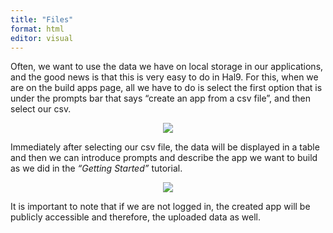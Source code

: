 ---
title: "Files"
format: html
editor: visual
---

Often, we want to use the data we have on local storage in our applications, and the good news is that this is very easy to do in Hal9. For this, when we are on the build apps page, all we have to do is select the first option that is under the prompts bar that says "create an app from a csv file", and then select our csv.

<center><img src="tutorial_01/65.png" style="max-width: 70%"/></center> 

Immediately after selecting our csv file, the data will be displayed in a table and then we can introduce prompts and describe the app we want to build as we did in the *"Getting Started"* tutorial.

<center><img src="tutorial_01/6.gif" style="max-width: 70%"/></center>

It is important to note that if we are not logged in, the created app will be publicly accessible and therefore, the uploaded data as well.
